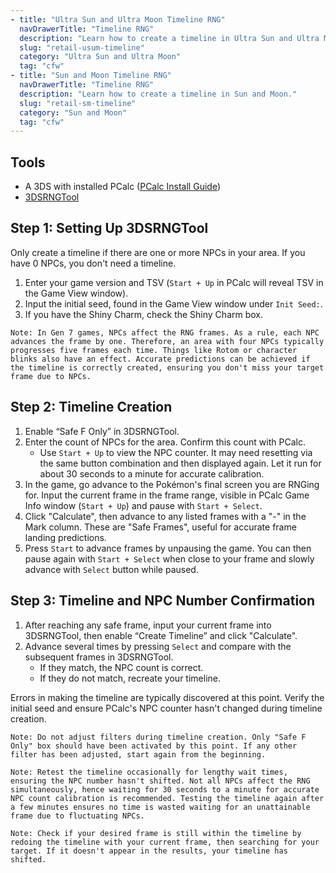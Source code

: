 ```yaml
---
- title: "Ultra Sun and Ultra Moon Timeline RNG"
  navDrawerTitle: "Timeline RNG"
  description: "Learn how to create a timeline in Ultra Sun and Ultra Moon."
  slug: "retail-usum-timeline"
  category: "Ultra Sun and Ultra Moon"
  tag: "cfw"
- title: "Sun and Moon Timeline RNG"
  navDrawerTitle: "Timeline RNG"
  description: "Learn how to create a timeline in Sun and Moon."
  slug: "retail-sm-timeline"
  category: "Sun and Moon"
  tag: "cfw"
---
```


## Tools

- A 3DS with installed PCalc ([PCalc Install Guide](/misc-3ds-installing-pcalc))
- [3DSRNGTool](https://github.com/wwwwwwzx/3DSRNGTool/releases)

## Step 1: Setting Up 3DSRNGTool

Only create a timeline if there are one or more NPCs in your area. If you have 0 NPCs, you don't need a timeline.

1. Enter your game version and TSV (`Start + Up` in PCalc will reveal TSV in the Game View window).
2. Input the initial seed, found in the Game View window under `Init Seed:`.
3. If you have the Shiny Charm, check the Shiny Charm box.

```
Note: In Gen 7 games, NPCs affect the RNG frames. As a rule, each NPC advances the frame by one. Therefore, an area with four NPCs typically progresses five frames each time. Things like Rotom or character blinks also have an effect. Accurate predictions can be achieved if the timeline is correctly created, ensuring you don't miss your target frame due to NPCs.
```

## Step 2: Timeline Creation

1. Enable “Safe F Only” in 3DSRNGTool.
2. Enter the count of NPCs for the area. Confirm this count with PCalc.
   - Use `Start + Up` to view the NPC counter. It may need resetting via the same button combination and then displayed again. Let it run for about 30 seconds to a minute for accurate calibration.
3. In the game, go advance to the Pokémon's final screen you are RNGing for. Input the current frame in the frame range, visible in PCalc Game Info window (`Start + Up`) and pause with `Start + Select`.
4. Click "Calculate", then advance to any listed frames with a "-" in the Mark column. These are "Safe Frames", useful for accurate frame landing predictions.
5. Press `Start` to advance frames by unpausing the game. You can then pause again with `Start + Select` when close to your frame and slowly advance with `Select` button while paused.

## Step 3: Timeline and NPC Number Confirmation

1. After reaching any safe frame, input your current frame into 3DSRNGTool, then enable “Create Timeline” and click "Calculate".
2. Advance several times by pressing `Select` and compare with the subsequent frames in 3DSRNGTool.
   - If they match, the NPC count is correct.
   - If they do not match, recreate your timeline.

Errors in making the timeline are typically discovered at this point. Verify the initial seed and ensure PCalc's NPC counter hasn't changed during timeline creation.

```
Note: Do not adjust filters during timeline creation. Only "Safe F Only" box should have been activated by this point. If any other filter has been adjusted, start again from the beginning.
```

```
Note: Retest the timeline occasionally for lengthy wait times, ensuring the NPC number hasn't shifted. Not all NPCs affect the RNG simultaneously, hence waiting for 30 seconds to a minute for accurate NPC count calibration is recommended. Testing the timeline again after a few minutes ensures no time is wasted waiting for an unattainable frame due to fluctuating NPCs.
```

```
Note: Check if your desired frame is still within the timeline by redoing the timeline with your current frame, then searching for your target. If it doesn't appear in the results, your timeline has shifted.
```
